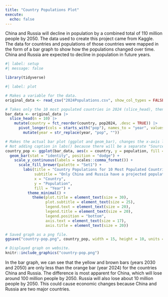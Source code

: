 ```yaml
---
title: "Country Populations Plot"
execute: 
  echo: false
---
```


China and Russia will decline in population by a combined total of 110 million people by 2050. The data used to create this project came from Kaggle. The data for countries and populations of those countries were mapped in the form of a bar graph to show how the populations changed over time. China and Russia are expected to decline in population in future years.

```r
#| label: setup
#| message: false

library(tidyverse)
```

```r
#| label: plot

# Makes a variable for the data.
original_data <- read_csv("2024Populations.csv", show_col_types = FALSE)

# Takes only the 10 most populated countries in 2024 (slice_head), then reorders it so that the data is descending (mutate 1), then takes the population columns and makes them each a row (pivot_longer and mutate 2).
bar_data <- original_data |>
  slice_head(n = 10) |>
    mutate(country = fct_reorder(country, pop2024, .desc = TRUE)) |>
      pivot_longer(cols = starts_with("pop"), names_to = "year", values_to = "population") |>
        mutate(year = str_replace(year, "pop", ""))

# Makes the actual bar plot (ggplot and geom_bar), changes the x-axis labels to comma format (scale_x_continuous), changes the bar colors (scale_fill_brewer), adds labels like a title, subtitle, etc. (labs), and changes the theme (theme_minimal), made text larger and legend on the bottom (theme).
# Not adding caption in labs() because there will be a separate "Sources" page.
country_pop <- ggplot(bar_data, aes(x = country, y = population, fill = year)) +
  geom_bar(stat = "identity", position = "dodge") +
    scale_y_continuous(labels = scales::comma_format()) +
      scale_fill_brewer(palette = "Set1") +
        labs(title = "Country Populations for 10 Most Populated Countries in 2024",
             subtitle = "Only China and Russia have a projected population decrease for 2030 and 2050",
             x = "Country",
             y = "Population",
             fill = "Year") +
          theme_minimal() +
            theme(plot.title = element_text(size = 30),
                  plot.subtitle = element_text(size = 25),
                  legend.text = element_text(size = 20),
                  legend.title = element_text(size = 20),
                  legend.position = "bottom",
                  axis.text = element_text(size = 17),
                  axis.title = element_text(size = 20))

# Saved graph as a png file.
ggsave("country-pop.png", country_pop, width = 15, height = 10, units = "in")

# Displayed graph on website.
knitr::include_graphics("country-pop.png")
```

In the bar graph, we can see that the yellow and brown bars (years 2030 and 2050) are only less than the orange bar (year 2024) for the countries China and Russia. The difference is most apparent for China, which will lose around 100 million people by 2050. Russia will also lose about 10 million people by 2050. This could cause economic changes because China and Russia are two major countries.
